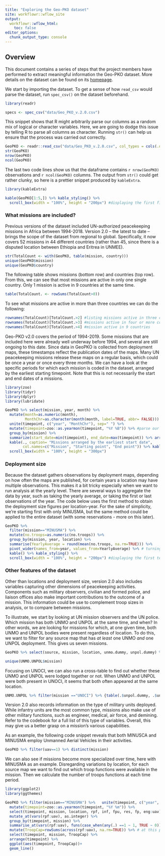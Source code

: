 ```yaml
---
title: "Exploring the Geo-PKO dataset"
site: workflowr::wflow_site
output:
  workflowr::wflow_html:
    toc: false
editor_options:
  chunk_output_type: console
---
```


## Overview

This document contains a series of steps that the project members have performed to extract meaningful information the Geo-PKO dataset. More details on the dataset can be found on its [homepage](https://www.pcr.uu.se/data/geo-pko/). 

We start by importing the dataset. To get a sense of how `read_csv` would parse the dataset, run `spec_csv()` on the dataset beforehand. 
```r
library(readr)

specs <- spec_csv("data/Geo_PKO_v.2.0.csv")
```

This snippet shows that R might arbitrarily parse our columns as a random mix of logical or character variables. Here, we are going to dodge this issue by telling R to parse all columns as character. Running `str()` can help us ensure that the process was carried out correctly. 

```r
GeoPKO <- readr::read_csv("data/Geo_PKO_v.2.0.csv", col_types = cols(.default="c"))
str(GeoPKO)
nrow(GeoPKO)
ncol(GeoPKO)
```
The last two code lines show us that the dataframe contains `r nrow(GeoPKO)` observations and `r ncol(GeoPKO)` columns. The output from `str()` could get rather clunky, so here is a prettier snippet produced by `kableExtra`.

```r
library(kableExtra)

kable(GeoPKO[1:5,]) %>% kable_styling() %>%
  scroll_box(width = "100%", height = "200px") #displaying the first five rows
```

### What missions are included?

Previous versions of the dataset included UN-authorized peacekeeping missions in Africa between 1994-2018. Version 2.0 -- the latest to date -- brings the scope of the dataset from regional to global. Specifically, it now covers 52 missions in 44 different countries (rather than 45, since there is a disputed location between Ethiopia and Eritrea in UNMEE). 
```r

str(TotalCount <- with(GeoPKO, table(mission, country)))
unique(GeoPKO$mission)
unique(GeoPKO$country)
```

The following table shows missions (bottom row) and countries (top row). From this, we can see that most missions are active in only one single country. Only 1 mission is active in 9 countries at the same time.

```r
table(TotalCount. <- rowSums(TotalCount>0))
```
To see what missions are active in more than three countries we can do the following:

```r
rownames(TotalCount)[TotalCount.>2] #listing missions active in three countries or more
rownames(TotalCount)[TotalCount.>3] #missions active in four or more countries
rownames(TotalCount)[TotalCount.>4] #mission active in 9 countries
```

Geo-PKO v2.0 covers the period of 1994-2019. Some missions that are included here were already well underway before 1994, and several are still ongoing to this date. Since data in GeoPKO is collected from deployment maps, these timestamps reflect the publication dates of the maps. Many UN peacekeeping missions release these maps on a regular basis, which could be once a year or once every three months. We can have a look at the specific periods for which each mission is coded in the dataset, arranged by the earliest starting timepoint. Note that this is not necessarily the start and end dates of a missions. 

```r
library(zoo)
library(tidyr)
library(dplyr)
library(lubridate)

GeoPKO %>% select(mission, year, month) %>% 
  mutate(month=as.numeric(month),
         MonthChr=as.character(month(month, label=TRUE, abbr= FALSE))) %>%   #turn numeric months into words 
  unite(timepoint, c("year", "MonthChr"), sep=" ") %>% 
  mutate(timepoint=zoo::as.yearmon(timepoint, "%Y %B")) %>% #parse our joined date string as date to arrange
  group_by(mission) %>%
  summarize(start_date=min(timepoint), end_date=max(timepoint)) %>% arrange(start_date) %>% 
  kable(., caption= "Missions arranged by the earliest start date",
        col.names=c("Mission", "Starting point", "End point")) %>% kable_styling() %>%
  scroll_box(width = "100%", height = "300px") 
```

### Deployment size

Because the dataset gathers observations by deployment maps, depending on how often the maps are published, for certain years a location may have multiple observations. This makes it a bit tricky especially when we want to run analysis at the yearly level. There are several ways to aggregate the data by year, such as taking the yearly average, or taking the first or last observations of the year. The code below uses the first method to obtain the deployment size figures per location-year. For the sake of simplicity, we're starting first with only MINUSMA, but the same method could be applied to the entire dataset (with some reservations - more on this later). 

```r
GeoPKO %>% 
  filter(mission=="MINUSMA") %>% 
  mutate(no.troops=as.numeric(no.troops)) %>% 
  group_by(mission, year, location) %>% 
  summarise(YearlyAverage = round(mean(no.troops, na.rm=TRUE))) %>% 
  pivot_wider(names_from=year, values_from=YearlyAverage) %>% # turning the dataframe from long to wide format for easier viewing
  kable() %>% kable_styling() %>%
  scroll_box(width = "100%", height = "200px") #displaying the first ten rows
```

### Other features of the dataset

Other than locations and deployment size, version 2.0 also includes variables capturing other dimensions of peacekeeping activities. Components such as military observers, civilian and formed police, and liaison offices also make important contributions to the outcome of a mission. This information could be use to complement troop sizes in analysis, or to compare between missions.

To illustrate, we start by looking at UN mission observers and the UN police. Which mission has both UNMO and UNPOL at the same time, and when? In other words, we are looking for missions for which, at one given time, both UNMO and UNPOL bodies were present regardless of location. To do this, we want to filter for any source map that has _at least_ one UNMO _and_ one UNPOL deployment. This gives us seven missions. 

```r
GeoPKO %>% select(source, mission, location, unmo.dummy, unpol.dummy) %>%   group_by(source) %>% filter(any(unmo.dummy==1)& any(unpol.dummy==1)) %>%  ungroup() -> UNMO.UNPOL

unique(UNMO.UNPOL$mission)
```

Focusing on UNOCI, we can also run a cross-table to find out whether these UNMO and UNPOL were lodged together or not. When UNMO and UNPOL were both present in UNOCI, it seems that both often appeared at the same location. 

```r
UNMO.UNPOL %>% filter(mission =="UNOCI") %>% {table(.$unpol.dummy, .$unmo.dummy)} #the curly braces allow us to run table() directly within a pipe, rather than having to save the filtered tibble as a new object. 
```

Version 2.0 also records information on the type of military units deployed. While infantry units are the most common type, missions also make use of other military functions, such as engineer, medical, air force, and demining. Refer to the codebook for a full list of this type of variables. Overall, this may give us a better grasp on a mission's various capabilities. 

As an example, the following code snippet reveals that both MINUSCA and MINUSMA employ Unmanned Aerial Vehicles in their activities. 
```r
GeoPKO %>% filter(uav==1) %>% distinct(mission)
```

We can also see if missions become more specialized over time, here with MINUSMA as an example. Disregarding variations by location, for each source map we want to find out which troop functions were available in the mission. Then we calculate the number of troops functions at each time period. 

```r
library(ggplot2)
library(ggthemes)

GeoPKO %>% filter(mission=="MINUSMA") %>%   unite(timepoint, c("year", "month"), sep=" ") %>% 
  mutate(timepoint=zoo::as.yearmon(timepoint, "%Y %m")) %>% 
  select(timepoint, mission, location, rpf, inf, fpu, res, fp, eng:uav) %>% #select all the troop type variables
  mutate_at(vars(rpf:uav), as.integer) %>%
  group_by(timepoint, mission) %>% 
  summarise_at(vars(rpf:uav), funs(case_when(any(.) ==1 ~ 1, TRUE ~ 0))) %>% 
  mutate(TroopCap=rowSums(across(rpf:uav), na.rm=TRUE)) %>% # at this point this seems about right, but the dates are all over the place, so we rearrange them using a similar code from above
  select(timepoint, mission, TroopCap) %>% 
  arrange(timepoint) %>% 
  ggplot(aes(timepoint, TroopCap))+
  geom_line()
```


